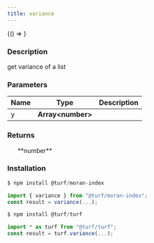 ```yaml
---
title: variance
---
```



<!-- Expose turf as global var for experimenting in the browser console -->

<BrowserOnly>{() => <WindowTurfGlobal turf={turf} />}</BrowserOnly>

### Description

get variance of a list

### Parameters

| Name | Type               | Description |
| ---- | ------------------ | ----------- |
| y    | **Array\<number>** |             |

### Returns

<ul>**number**</ul>

### Installation

```javascript
$ npm install @turf/moran-index

import { variance } from "@turf/moran-index";
const result = variance(...);
```

```javascript
$ npm install @turf/turf

import * as turf from "@turf/turf";
const result = turf.variance(...);
```
